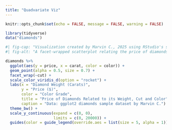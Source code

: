 ```yaml
---
title: "Quadvariate Viz"
---
```


```r
knitr::opts_chunk$set(echo = FALSE, message = FALSE, warning = FALSE)
```

```r
library(tidyverse)
data("diamonds")
```

```r
#| fig-cap: "Visualization created by Marvin C., 2025 using RStudio's sample dataset"
#| fig-alt: "A facet-wrapped scatterplot relating the price of diamonds to three categories: cut, color, and weight. The graph shows that as weight increases, price also increases, and that higher color grades and better cuts scale faster in price."

diamonds %>%
  ggplot(aes(y = price, x = carat, color = color)) +
  geom_point(alpha = 0.5, size = 0.7) +
  facet_wrap(~cut) +
  scale_color_viridis_d(option = "rocket") +
  labs(x = "Diamond Weight (Carats)", 
       y = "Price ($)", 
       color = "Color Grade",
       title = "Price of Diamonds Related to its Weight, Cut and Color",
       caption = "Data: ggplot2 diamonds sample dataset by Marvin C.") +
  theme_bw() +
  scale_y_continuous(expand = c(0, 0), 
                     limits = c(0, 20000)) + 
  guides(color = guide_legend(override.aes = list(size = 5, alpha = 1))) 
```

